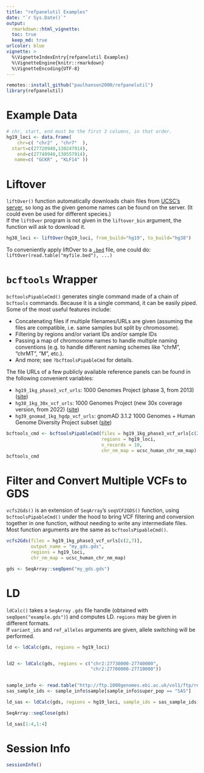 ```yaml
---
title: "refpanelutil Examples"
date: "`r Sys.Date()`"
output:
  rmarkdown::html_vignette:
  toc: true
  keep_md: true
urlcolor: blue
vignette: >
  %\VignetteIndexEntry{refpanelutil Examples}
  %\VignetteEngine{knitr::rmarkdown}
  %\VignetteEncoding{UTF-8}
---
```


```r
remotes::install_github("paulhanson2000/refpanelutil")
library(refpanelutil)
```

# Example Data
```r
# chr, start, end must be the first 3 columns, in that order.
hg19_loci <- data.frame(
    chr=c( "chr2" , "chr7"  ),
  start=c(27720940,130247914),
    end=c(27740940,130557914),
   name=c( "GCKR" , "KLF14" ))
```

# Liftover
`liftOver()` function automatically downloads chain files from [UCSC's server](https://hgdownload.soe.ucsc.edu/goldenPath/hg19/liftOver/), so long as the given genome names can be found on the server. (It could even be used for different species.)\
If the `liftOver` program is not given in the `liftover_bin` argument, the function will ask to download it.
```r
hg38_loci <- liftOver(hg19_loci, from_build="hg19", to_build="hg38")
```
To conveniently apply liftOver to a [`.bed`](http://www.genome.ucsc.edu/FAQ/FAQformat.html#format1) file, one could do: `liftOver(read.table("myfile.bed"), ...)`

# `bcftools` Wrapper
`bcftoolsPipableCmd()` generates single command made of a chain of `bcftools` commands. Because it is a single command, it can be easily piped.\
Some of the most useful features include:\

* Concatenating files if multiple filenames/URLs are given (assuming the files are compatible, i.e. same samples but split by chromosome).
* Filtering by regions and/or variant IDs and/or sample IDs
* Passing a map of chromosome names to handle multiple naming conventions (e.g. to handle different naming schemes like "chrM", "chrMT", "M", etc.).
* And more; see `?bcftoolsPipableCmd` for details.

The file URLs of a few publicly available reference panels can be found in the following convenient variables:\

* `hg19_1kg_phase3_vcf_urls`: 1000 Genomes Project (phase 3, from 2013) ([site](http://ftp.1000genomes.ebi.ac.uk/vol1/ftp/release/20130502/))
* `hg38_1kg_30x_vcf_urls`: 1000 Genomes Project (new 30x coverage version, from 2022) ([site](http://ftp.1000genomes.ebi.ac.uk/vol1/ftp/data_collections/1000G_2504_high_coverage/working/20220422_3202_phased_SNV_INDEL_SV/))
* `hg39_gnomad_1kg_hgdp_vcf_urls`: gnomAD 3.1.2 1000 Genomes + Human Genome Diversity Project subset ([site](https://gnomad.broadinstitute.org/downloads#v3-hgdp-1kg))
```r
bcftools_cmd <- bcftoolsPipableCmd(files = hg19_1kg_phase3_vcf_urls[c(2,7)],
                                   regions = hg19_loci,
                                   n_records = 10,
                                   chr_nm_map = ucsc_human_chr_nm_map)
bcftools_cmd
```

# Filter and Convert Multiple VCFs to GDS
`vcfs2Gds()` is an extension of `SeqArray`'s `seqVCF2GDS()` function, using `bcftoolsPipableCmd()` under the hood to bring VCF filtering and conversion together in one function, without needing to write any intermediate files. Most function arguments are the same as `bcftoolsPipableCmd()`.
```r
vcfs2Gds(files = hg19_1kg_phase3_vcf_urls[c(2,7)],
         output_name = "my_gds.gds",
         regions = hg19_loci,
         chr_nm_map = ucsc_human_chr_nm_map)

gds <- SeqArray::seqOpen("my_gds.gds")
```

# LD
`ldCalc()` takes a `SeqArray` `.gds` file handle (obtained with `seqOpen("example.gds")`) and computes LD.\ `regions` may be given in different formats.\
If `variant_ids` and `ref_alleles` arguments are given, allele switching will be performed.\
```r
ld <- ldCalc(gds, regions = hg19_loci)


ld2 <- ldCalc(gds, regions = c("chr2:27730000-27740000",
                               "chr2:27700000-27710000"))


sample_info <- read.table("http://ftp.1000genomes.ebi.ac.uk/vol1/ftp/release/20130502/integrated_call_samples_v3.20130502.ALL.panel", header=T)
sas_sample_ids <- sample_info$sample[sample_info$super_pop == "SAS"]

ld_sas <- ldCalc(gds, regions = hg19_loci, sample_ids = sas_sample_ids)
```
```r
SeqArray::seqClose(gds)
```
```r
ld_sas[1:4,1:4]
```

# Session Info
```r
sessionInfo()
```
